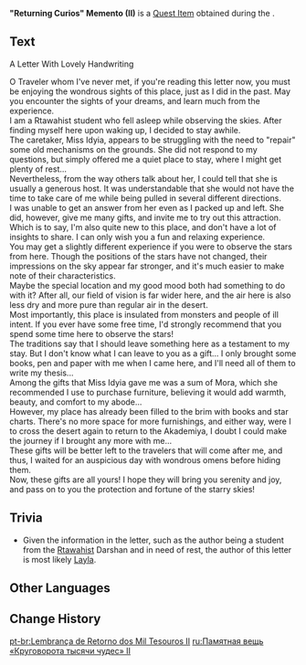 {{Item Infobox
|id           = 120307
|image        = Item Returning Curios Memento.png
|type         = Quest Items
|group        = Event Items
|description  = A memento discovered at a treasure site in the Veluriyam Mirage event, "Returning Curios." The treasure chest that contains it corresponds to the second code &mdash; "A shooting star of vines carries me, traversing a forest so quiet and peaceful, to finally arrive in secluded dreamland so pure."
|source1      = [[Returning Curios]]
|event        = Secret Summer Paradise
}}
'''"Returning Curios" Memento (II)''' is a [[Quest Item]] obtained during the {{Quest|Returning Curios}}.

==Text==
;A Letter With Lovely Handwriting

O Traveler whom I've never met, if you're reading this letter now, you must be enjoying the wondrous sights of this place, just as I did in the past. May you encounter the sights of your dreams, and learn much from the experience.<br>
I am a Rtawahist student who fell asleep while observing the skies. After finding myself here upon waking up, I decided to stay awhile.<br>
The caretaker, Miss Idyia, appears to be struggling with the need to "repair" some old mechanisms on the grounds. She did not respond to my questions, but simply offered me a quiet place to stay, where I might get plenty of rest...<br>
Nevertheless, from the way others talk about her, I could tell that she is usually a generous host. It was understandable that she would not have the time to take care of me while being pulled in several different directions.<br>
I was unable to get an answer from her even as I packed up and left. She did, however, give me many gifts, and invite me to try out this attraction.<br>
Which is to say, I'm also quite new to this place, and don't have a lot of insights to share. I can only wish you a fun and relaxing experience.<br>
You may get a slightly different experience if you were to observe the stars from here. Though the positions of the stars have not changed, their impressions on the sky appear far stronger, and it's much easier to make note of their characteristics.<br>
Maybe the special location and my good mood both had something to do with it? After all, our field of vision is far wider here, and the air here is also less dry and more pure than regular air in the desert.<br>
Most importantly, this place is insulated from monsters and people of ill intent. If you ever have some free time, I'd strongly recommend that you spend some time here to observe the stars!<br>
The traditions say that I should leave something here as a testament to my stay. But I don't know what I can leave to you as a gift... I only brought some books, pen and paper with me when I came here, and I'll need all of them to write my thesis...<br>
Among the gifts that Miss Idyia gave me was a sum of Mora, which she recommended I use to purchase furniture, believing it would add warmth, beauty, and comfort to my abode...<br>
However, my place has already been filled to the brim with books and star charts. There's no more space for more furnishings, and either way, were I to cross the desert again to return to the Akademiya, I doubt I could make the journey if I brought any more with me...<br>
These gifts will be better left to the travelers that will come after me, and thus, I waited for an auspicious day with wondrous omens before hiding them.<br>
Now, these gifts are all yours! I hope they will bring you serenity and joy, and pass on to you the protection and fortune of the starry skies!

==Trivia==
* Given the information in the letter, such as the author being a student from the [[Rtawahist]] Darshan and in need of rest, the author of this letter is most likely [[Layla]].

==Other Languages==
{{Other Languages|default_hidden=1
|en      = "Returning Curios" Memento (II)
|zhs     = 千奇澴回的见证物・其二
|zhs_rm  = Qiānqí Huánhuí de Jiànzhèng-wù - Qí Èr
|zht     = 千奇澴回的見證物・其二
|zht_rm  = Qiānqí Huánhuí de Jiànzhèng-wù - Qí Èr
|ja      = 千奇旋水のメメント・2
|ja_rm   = Senkisensui no Memento - Ni{{Assumed}}
|ko      = 기묘한 물림의 증표・두 번째
|ko_rm   = 
|es      = Objeto testimonial de la Marea de las Mil Maravillas (II)
|fr      = Souvenir de la myriade de curiosités (2)
|ru      = Памятная вещь «Круговорота тысячи чудес» II
|th      = เครื่องยืนยันของห้วงธารสารพันพิศวง II
|th_rm   = 
|vi      = Vật Chứng Nhận Của Vạn Vật Kỳ Ảo II
|de      = Andenken von „Rückkehr der tausend Wunder“ II
|id      = Memento Rasa Penasaran yang Kembali (II)
|pt      = Lembrança de Retorno dos Mil Tesouros II
|tr      = "Tuhaf Dönüşler" Hatırası (II)
|it      = Ricordo delle "Riscoperte preziose" II
}}

==Change History==
{{Change History|3.8}}

[[pt-br:Lembrança de Retorno dos Mil Tesouros II]]
[[ru:Памятная вещь «Круговорота тысячи чудес» II]]